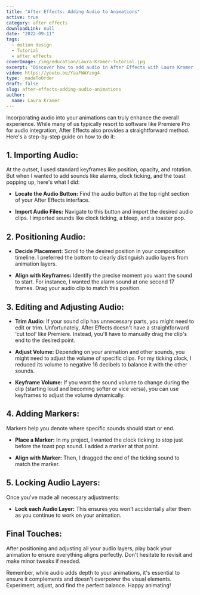 ```yaml
---
title: "After Effects: Adding Audio to Animations"
active: true
category: after effects
downloadLink: null
date: "2022-09-11"
tags:
  - motion design
  - Tutorial
  - after effects
coverImage: /img/education/Laura-Kramer-Tutorial.jpg
excerpt: "Discover how to add audio in After Effects with Laura Kramer's tutorial, enhancing animations with precise sound effects placement."
video: https://youtu.be/YaaFWAYzog4
type: _madeToOrder
draft: false
slug: after-effects-adding-audio-animations
author:
  name: Laura Kramer
---
```


Incorporating audio into your animations can truly enhance the overall experience. While many of us typically resort to software like Premiere Pro for audio integration, After Effects also provides a straightforward method. Here's a step-by-step guide on how to do it:

## 1. Importing Audio:

At the outset, I used standard keyframes like position, opacity, and rotation. But when I wanted to add sounds like alarms, clock ticking, and the toast popping up, here's what I did:

- **Locate the Audio Button:** Find the audio button at the top right section of your After Effects interface.
  
- **Import Audio Files:** Navigate to this button and import the desired audio clips. I imported sounds like clock ticking, a bleep, and a toaster pop.

## 2. Positioning Audio:

- **Decide Placement:** Scroll to the desired position in your composition timeline. I preferred the bottom to clearly distinguish audio layers from animation layers.
  
- **Align with Keyframes:** Identify the precise moment you want the sound to start. For instance, I wanted the alarm sound at one second 17 frames. Drag your audio clip to match this position.

## 3. Editing and Adjusting Audio:

- **Trim Audio:** If your sound clip has unnecessary parts, you might need to edit or trim. Unfortunately, After Effects doesn't have a straightforward 'cut tool' like Premiere. Instead, you'll have to manually drag the clip's end to the desired point.

- **Adjust Volume:** Depending on your animation and other sounds, you might need to adjust the volume of specific clips. For my ticking clock, I reduced its volume to negative 16 decibels to balance it with the other sounds.

- **Keyframe Volume:** If you want the sound volume to change during the clip (starting loud and becoming softer or vice versa), you can use keyframes to adjust the volume dynamically.

## 4. Adding Markers:

Markers help you denote where specific sounds should start or end.

- **Place a Marker:** In my project, I wanted the clock ticking to stop just before the toast pop sound. I added a marker at that point.

- **Align with Marker:** Then, I dragged the end of the ticking sound to match the marker.

## 5. Locking Audio Layers:

Once you've made all necessary adjustments:

- **Lock each Audio Layer:** This ensures you won't accidentally alter them as you continue to work on your animation.

## Final Touches:

After positioning and adjusting all your audio layers, play back your animation to ensure everything aligns perfectly. Don't hesitate to revisit and make minor tweaks if needed.

Remember, while audio adds depth to your animations, it's essential to ensure it complements and doesn't overpower the visual elements. Experiment, adjust, and find the perfect balance. Happy animating!